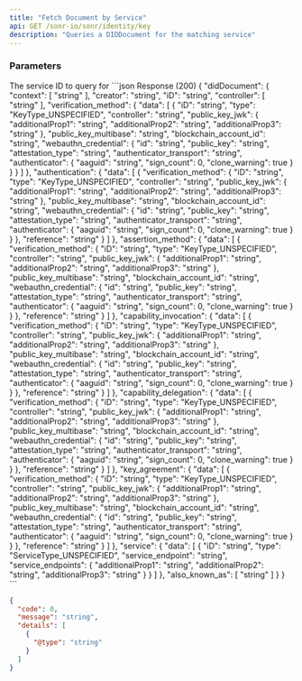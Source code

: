 ```yaml
---
title: "Fetch Document by Service"
api: GET /sonr-io/sonr/identity/key
description: "Queries a DIDDocument for the matching service"
---
```


### Parameters

<ParamField path="service_id" type="string">
  The service ID to query for
</ParamField>

<ResponseExample>
```json Response (200)
{
  "didDocument": {
    "context": [
      "string"
    ],
    "creator": "string",
    "iD": "string",
    "controller": [
      "string"
    ],
    "verification_method": {
      "data": [
        {
          "iD": "string",
          "type": "KeyType_UNSPECIFIED",
          "controller": "string",
          "public_key_jwk": {
            "additionalProp1": "string",
            "additionalProp2": "string",
            "additionalProp3": "string"
          },
          "public_key_multibase": "string",
          "blockchain_account_id": "string",
          "webauthn_credential": {
            "id": "string",
            "public_key": "string",
            "attestation_type": "string",
            "authenticator_transport": "string",
            "authenticator": {
              "aaguid": "string",
              "sign_count": 0,
              "clone_warning": true
            }
          }
        }
      ]
    },
    "authentication": {
      "data": [
        {
          "verification_method": {
            "iD": "string",
            "type": "KeyType_UNSPECIFIED",
            "controller": "string",
            "public_key_jwk": {
              "additionalProp1": "string",
              "additionalProp2": "string",
              "additionalProp3": "string"
            },
            "public_key_multibase": "string",
            "blockchain_account_id": "string",
            "webauthn_credential": {
              "id": "string",
              "public_key": "string",
              "attestation_type": "string",
              "authenticator_transport": "string",
              "authenticator": {
                "aaguid": "string",
                "sign_count": 0,
                "clone_warning": true
              }
            }
          },
          "reference": "string"
        }
      ]
    },
    "assertion_method": {
      "data": [
        {
          "verification_method": {
            "iD": "string",
            "type": "KeyType_UNSPECIFIED",
            "controller": "string",
            "public_key_jwk": {
              "additionalProp1": "string",
              "additionalProp2": "string",
              "additionalProp3": "string"
            },
            "public_key_multibase": "string",
            "blockchain_account_id": "string",
            "webauthn_credential": {
              "id": "string",
              "public_key": "string",
              "attestation_type": "string",
              "authenticator_transport": "string",
              "authenticator": {
                "aaguid": "string",
                "sign_count": 0,
                "clone_warning": true
              }
            }
          },
          "reference": "string"
        }
      ]
    },
    "capability_invocation": {
      "data": [
        {
          "verification_method": {
            "iD": "string",
            "type": "KeyType_UNSPECIFIED",
            "controller": "string",
            "public_key_jwk": {
              "additionalProp1": "string",
              "additionalProp2": "string",
              "additionalProp3": "string"
            },
            "public_key_multibase": "string",
            "blockchain_account_id": "string",
            "webauthn_credential": {
              "id": "string",
              "public_key": "string",
              "attestation_type": "string",
              "authenticator_transport": "string",
              "authenticator": {
                "aaguid": "string",
                "sign_count": 0,
                "clone_warning": true
              }
            }
          },
          "reference": "string"
        }
      ]
    },
    "capability_delegation": {
      "data": [
        {
          "verification_method": {
            "iD": "string",
            "type": "KeyType_UNSPECIFIED",
            "controller": "string",
            "public_key_jwk": {
              "additionalProp1": "string",
              "additionalProp2": "string",
              "additionalProp3": "string"
            },
            "public_key_multibase": "string",
            "blockchain_account_id": "string",
            "webauthn_credential": {
              "id": "string",
              "public_key": "string",
              "attestation_type": "string",
              "authenticator_transport": "string",
              "authenticator": {
                "aaguid": "string",
                "sign_count": 0,
                "clone_warning": true
              }
            }
          },
          "reference": "string"
        }
      ]
    },
    "key_agreement": {
      "data": [
        {
          "verification_method": {
            "iD": "string",
            "type": "KeyType_UNSPECIFIED",
            "controller": "string",
            "public_key_jwk": {
              "additionalProp1": "string",
              "additionalProp2": "string",
              "additionalProp3": "string"
            },
            "public_key_multibase": "string",
            "blockchain_account_id": "string",
            "webauthn_credential": {
              "id": "string",
              "public_key": "string",
              "attestation_type": "string",
              "authenticator_transport": "string",
              "authenticator": {
                "aaguid": "string",
                "sign_count": 0,
                "clone_warning": true
              }
            }
          },
          "reference": "string"
        }
      ]
    },
    "service": {
      "data": [
        {
          "iD": "string",
          "type": "ServiceType_UNSPECIFIED",
          "service_endpoint": "string",
          "service_endpoints": {
            "additionalProp1": "string",
            "additionalProp2": "string",
            "additionalProp3": "string"
          }
        }
      ]
    },
    "also_known_as": [
      "string"
    ]
  }
}
```

```json Error
{
  "code": 0,
  "message": "string",
  "details": [
    {
      "@type": "string"
    }
  ]
}
```

</ResponseExample>
